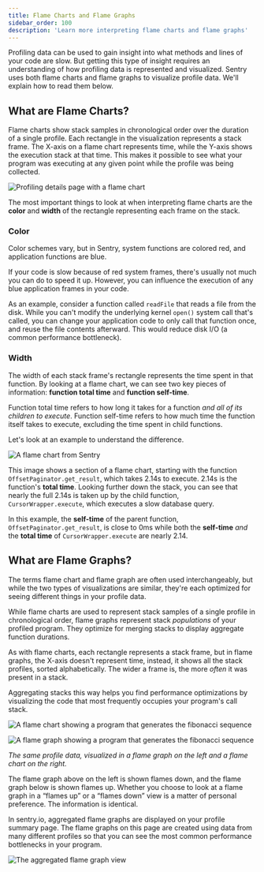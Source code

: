 ```yaml
---
title: Flame Charts and Flame Graphs
sidebar_order: 100
description: 'Learn more interpreting flame charts and flame graphs'
---
```


Profiling data can be used to gain insight into what methods and lines of your code are slow. But getting this type of insight requires an understanding of how profiling data is represented and visualized. Sentry uses both flame charts and flame graphs to visualize profile data. We'll explain how to read them below.

## What are Flame Charts?

Flame charts show stack samples in chronological order over the duration of a single profile. Each rectangle in the visualization represents a stack frame. The X-axis on a flame chart represents time, while the Y-axis shows the execution stack at that time. This makes it possible to see what your program was executing at any given point while the profile was being collected.

![Profiling details page with a flame chart](profile-flame-chart.png)

The most important things to look at when interpreting flame charts are the **color** and **width** of the rectangle representing each frame on the stack.

### Color

Color schemes vary, but in Sentry, system functions are colored red, and application functions are blue.

If your code is slow because of red system frames, there's usually not much you can do to speed it up. However, you can influence the execution of any blue application frames in your code.

As an example, consider a function called `readFile` that reads a file from the disk. While you can't modify the underlying kernel `open()` system call that's called, you can change your application code to only call that function once, and reuse the file contents afterward. This would reduce disk I/O (a common performance bottleneck).

### Width

The width of each stack frame's rectangle represents the time spent in that function. By looking at a flame chart, we can see two key pieces of information: **function total time** and **function self-time**.

Function total time refers to how long it takes for a function _and all of its children to execute_. Function self-time refers to how much time the function itself takes to execute, excluding the time spent in child functions.

Let's look at an example to understand the difference.

![A flame chart from Sentry](flame-chart.png)

This image shows a section of a flame chart, starting with the function `OffsetPaginator.get_result`, which takes 2.14s to execute. 2.14s is the function's **total time**. Looking further down the stack, you can see that nearly the full 2.14s is taken up by the child function, `CursorWrapper.execute`, which executes a slow database query.

In this example, the **self-time** of the parent function, `OffsetPaginator.get_result`, is close to 0ms while both the **self-time** _and_ the **total time** of `CursorWrapper.execute` are nearly 2.14.

## What are Flame Graphs?

The terms flame chart and flame graph are often used interchangeably, but while the two types of visualizations are similar, they're each optimized for seeing different things in your profile data.

While flame charts are used to represent stack samples of a single profile in chronological order, flame graphs represent stack _populations_ of your profiled program. They optimize for merging stacks to display aggregate function durations.

As with flame charts, each rectangle represents a stack frame, but in flame graphs, the X-axis doesn't represent time, instead, it shows all the stack profiles, sorted alphabetically. The wider a frame is, the more _often_ it was present in a stack.

Aggregating stacks this way helps you find performance optimizations by visualizing the code that most frequently occupies your program's call stack.

![A flame chart showing a program that generates the fibonacci sequence](fib-flame-chart.png)

![A flame graph showing a program that generates the fibonacci sequence](fib-flame-graph.png)

_The same profile data, visualized in a flame graph on the left and a flame chart on the right._

<Note>

The flame graph above on the left is shown flames down, and the flame graph below is shown flames up. Whether you choose to look at a flame graph in a “flames up” or a “flames down” view is a matter of personal preference. The information is identical.

</Note>

In sentry.io, aggregated flame graphs are displayed on your profile summary page. The flame graphs on this page are created using data from many different profiles so that you can see the most common performance bottlenecks in your program.

![The aggregated flame graph view](aggregated-flame-graph-view.png)
